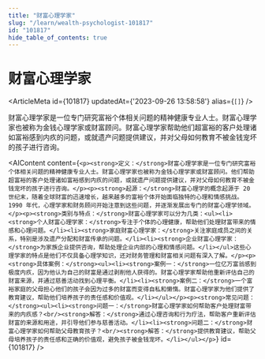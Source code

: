 ```yaml
---
title: "财富心理学家"
slug: "/learn/wealth-psychologist-101817"
id: "101817"
hide_table_of_contents: true
---
```



# 财富心理学家

<ArticleMeta id={101817} updatedAt={'2023-09-26 13:58:58'} alias={`[]`} />
<div className='border-solid border-b border-t-0 my-4 border-[var(--ifm-color-gray-300)]' />

财富心理学家是一位专门研究富裕个体相关问题的精神健康专业人士。财富心理学家也被称为金钱心理学家或财富顾问。财富心理学家帮助他们超富裕的客户处理诸如富裕感到内疚的问题，或就遗产问题提供建议，并对父母如何教育不被金钱宠坏的孩子进行咨询。

<AIContent content={`<p><strong>定义：</strong>财富心理学家是一位专门研究富裕个体相关问题的精神健康专业人士。财富心理学家也被称为金钱心理学家或财富顾问。他们帮助超富裕的客户处理诸如富裕感到内疚的问题，或就遗产问题提供建议，并对父母如何教育不被金钱宠坏的孩子进行咨询。</p><p><strong>起源：</strong>财富心理学的概念起源于 20 世纪末，随着全球财富的迅速增长，越来越多的富裕个体开始面临独特的心理和情感挑战。1990 年代，心理学家和财务顾问开始注意到这些问题，并逐渐发展出专门的财富心理学领域。</p><p><strong>类别与特点：</strong>财富心理学家可以分为几类：<ul><li><strong>个人财富心理学家：</strong>专注于个体的心理健康，帮助他们处理财富带来的情感和心理问题。</li><li><strong>家庭财富心理学家：</strong>关注家庭成员之间的关系，特别是涉及遗产分配和财富传承的问题。</li><li><strong>企业财富心理学家：</strong>为家族企业提供咨询，帮助处理企业内部的心理和情感问题。</li></ul>这些心理学家的特点是他们不仅具备心理学知识，还对财务管理和财富相关问题有深入了解。</p><p><strong>具体案例：</strong><ul><li><strong>案例一：</strong>一位亿万富翁感到极度内疚，因为他认为自己的财富是通过剥削他人获得的。财富心理学家帮助他重新评估自己的财富来源，并通过慈善活动找到心理平衡。</li><li><strong>案例二：</strong>一个富裕家庭的父母担心他们的孩子会因为过多的财富而变得自私和懒惰。财富心理学家为他们提供了教育建议，帮助他们培养孩子的责任感和价值观。</li></ul></p><p><strong>常见问题：</strong><ul><li><strong>问题一：</strong>财富心理学家如何帮助客户处理财富带来的内疚感？<br/><strong>解答：</strong>通过心理咨询和行为疗法，帮助客户重新评估财富的来源和用途，并引导他们参与慈善活动。</li><li><strong>问题二：</strong>财富心理学家如何帮助父母教育孩子？<br/><strong>解答：</strong>提供教育建议，帮助父母培养孩子的责任感和正确的价值观，避免孩子被金钱宠坏。</li></ul></p>`} id={101817} />
